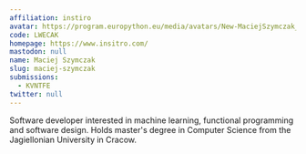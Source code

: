 ```yaml
---
affiliation: instiro
avatar: https://program.europython.eu/media/avatars/New-MaciejSzymczak_23-05-18_3629_favorite.jpg_z91Yoqa.jpg
code: LWECAK
homepage: https://www.insitro.com/
mastodon: null
name: Maciej Szymczak
slug: maciej-szymczak
submissions:
  - KVNTFE
twitter: null
---
```


Software developer interested in machine learning, functional programming and
software design. Holds master's degree in Computer Science from the Jagiellonian
University in Cracow.

